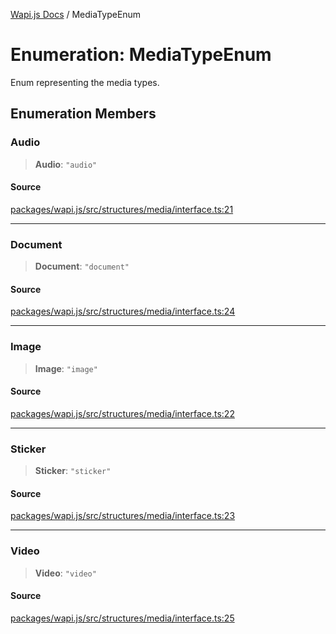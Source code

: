 [Wapi.js Docs](../README.mdx) / MediaTypeEnum

# Enumeration: MediaTypeEnum

Enum representing the media types.

## Enumeration Members

### Audio

> **Audio**: `"audio"`

#### Source

[packages/wapi.js/src/structures/media/interface.ts:21](https://github.com/sarthakjdev/wapi.js/blob/1b066ed4efaf997a4bb012da51514dfcb4165da6/packages/wapi.js/src/structures/media/interface.ts#L21)

***

### Document

> **Document**: `"document"`

#### Source

[packages/wapi.js/src/structures/media/interface.ts:24](https://github.com/sarthakjdev/wapi.js/blob/1b066ed4efaf997a4bb012da51514dfcb4165da6/packages/wapi.js/src/structures/media/interface.ts#L24)

***

### Image

> **Image**: `"image"`

#### Source

[packages/wapi.js/src/structures/media/interface.ts:22](https://github.com/sarthakjdev/wapi.js/blob/1b066ed4efaf997a4bb012da51514dfcb4165da6/packages/wapi.js/src/structures/media/interface.ts#L22)

***

### Sticker

> **Sticker**: `"sticker"`

#### Source

[packages/wapi.js/src/structures/media/interface.ts:23](https://github.com/sarthakjdev/wapi.js/blob/1b066ed4efaf997a4bb012da51514dfcb4165da6/packages/wapi.js/src/structures/media/interface.ts#L23)

***

### Video

> **Video**: `"video"`

#### Source

[packages/wapi.js/src/structures/media/interface.ts:25](https://github.com/sarthakjdev/wapi.js/blob/1b066ed4efaf997a4bb012da51514dfcb4165da6/packages/wapi.js/src/structures/media/interface.ts#L25)
